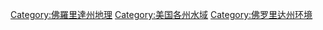 [[Category:佛羅里達州地理|Category:佛羅里達州地理]]
[[Category:美国各州水域|Category:美国各州水域]]
[[Category:佛罗里达州环境|Category:佛罗里达州环境]]